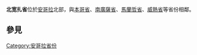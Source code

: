 {{noteTA
|T=zh-hans:北宽扎省; zh-hant:北廣薩省;
|1=zh-hans:北宽扎省; zh-hant:北廣薩省;
}}

{{Infomation of Subdivisions|
Map=Image:Angola Provinces Cuanza Norte 250px.png|
MapSize=150px|
Nation=安哥拉|
enNation=Angola|
Lang=[[葡萄牙語|葡語]]|
oName={{lang|pt|Cuanza Norte}}|
Lv=省|
Capital=[[恩達拉坦多|恩達拉坦多]]|
tArea=24,100|
tPop=40,000|
ISOcode=AO-CNO|
}}
'''北宽扎省'''位於[[安哥拉|安哥拉]]北部，與[[本哥省|本哥省]]、[[南廣薩省|南廣薩省]]、[[馬蘭哲省|馬蘭哲省]]、[[威熱省|威熱省]]等省份相鄰。
== 參見 ==
{{Portal|安哥拉|Flag of Angola.svg}}

{{Provinces of Angola}}

{{Municipalities of Angola}}
{{coord|display=title}}
{{Angola-geo-stub}}

[[Category:安哥拉省份|Category:安哥拉省份]]